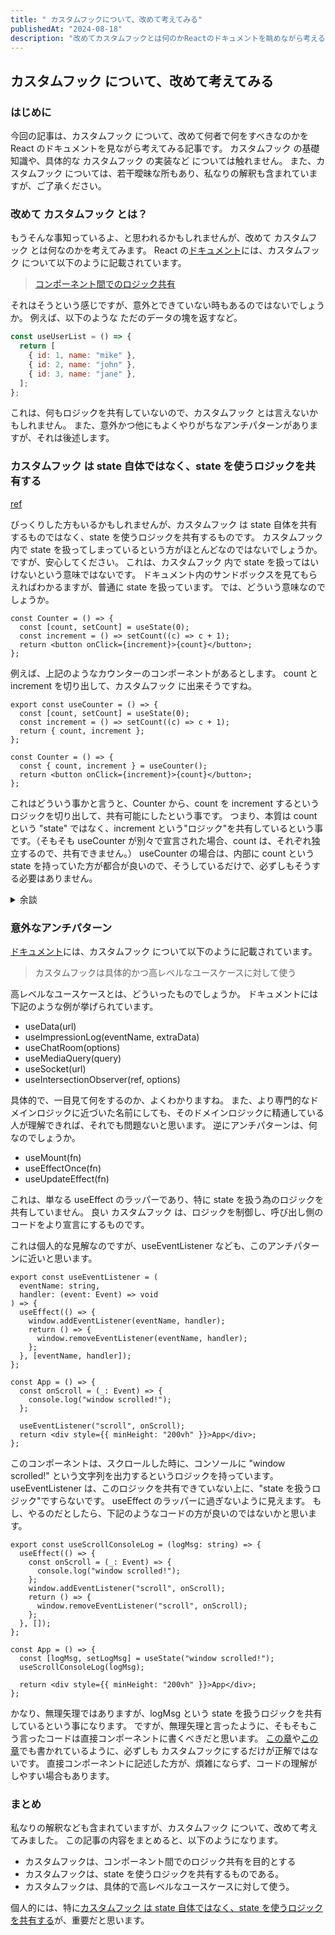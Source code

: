 ```yaml
---
title: " カスタムフックについて、改めて考えてみる"
publishedAt: "2024-08-18"
description: "改めてカスタムフックとは何のかReactのドキュメントを眺めながら考える。"
---
```


## カスタムフック について、改めて考えてみる

### はじめに

今回の記事は、カスタムフック について、改めて何者で何をすべきなのかを React のドキュメントを見ながら考えてみる記事です。
カスタムフック の基礎知識や、具体的な カスタムフック の実装など については触れません。
また、カスタムフック については、若干曖昧な所もあり、私なりの解釈も含まれていますが、ご了承ください。

### 改めて カスタムフック とは？

もうそんな事知っているよ、と思われるかもしれませんが、改めて カスタムフック とは何なのかを考えてみます。
React の[ドキュメント](https://ja.react.dev/learn/reusing-logic-with-custom-hooks)には、カスタムフック について以下のように記載されています。

> [コンポーネント間でのロジック共有](https://ja.react.dev/learn/reusing-logic-with-custom-hooks#custom-hooks-sharing-logic-between-components)

それはそうという感じですが、意外とできていない時もあるのではないでしょうか。
例えば、以下のような ただのデータの塊を返すなど。

```jsx
const useUserList = () => {
  return [
    { id: 1, name: "mike" },
    { id: 2, name: "john" },
    { id: 3, name: "jane" },
  ];
};
```

これは、何もロジックを共有していないので、カスタムフック とは言えないかもしれません。
また、意外かつ他にもよくやりがちなアンチパターンがありますが、それは後述します。

### カスタムフック は state 自体ではなく、state を使うロジックを共有する

[ref](https://ja.react.dev/learn/reusing-logic-with-custom-hooks#custom-hooks-let-you-share-stateful-logic-not-state-itself)

びっくりした方もいるかもしれませんが、カスタムフック は state 自体を共有するものではなく、state を使うロジックを共有するものです。
カスタムフック 内で state を扱ってしまっているという方がほとんどなのではないでしょうか。
ですが、安心してください。
これは、カスタムフック 内で state を扱ってはいけないという意味ではないです。
ドキュメント内のサンドボックスを見てもらえればわかるますが、普通に state を扱っています。
では、どういう意味なのでしょうか。

```tsx
const Counter = () => {
  const [count, setCount] = useState(0);
  const increment = () => setCount((c) => c + 1);
  return <button onClick={increment}>{count}</button>;
};
```

例えば、上記のようなカウンターのコンポーネントがあるとします。
count と increment を切り出して、カスタムフック に出来そうですね。

```tsx
export const useCounter = () => {
  const [count, setCount] = useState(0);
  const increment = () => setCount((c) => c + 1);
  return { count, increment };
};

const Counter = () => {
  const { count, increment } = useCounter();
  return <button onClick={increment}>{count}</button>;
};
```

これはどういう事かと言うと、Counter から、count を increment するというロジックを切り出して、共有可能にしたという事です。
つまり、本質は count という "state" ではなく、increment という"ロジック"を共有しているという事です。（そもそも useCounter が別々で宣言された場合、count は、それぞれ独立するので、共有できません。）
useCounter の場合は、内部に count という state を持っていた方が都合が良いので、そうしているだけで、必ずしもそうする必要はありません。

<details>
  <summary>余談</summary>

これは余談ですが、かつてドキュメントには[この部分](https://ja.react.dev/learn/reusing-logic-with-custom-hooks#custom-hooks-let-you-share-stateful-logic-not-state-itself:~:text=%E8%87%AA%E4%BD%93%E3%81%A7%E3%81%AF%E3%81%AA%E3%81%8F%E3%80%81-,state%20%E3%82%92%E6%89%B1%E3%81%86%E3%83%AD%E3%82%B8%E3%83%83%E3%82%AF,-%E3%82%92%E5%85%B1%E6%9C%89%E3%81%A7%E3%81%8D%E3%82%8B)は、stateful
logic という言葉が使われていました。 ですが、日本語ですと、曖昧なので、state を扱うロジックという言葉に変更されたようですね。（英語だと
stateful logic という単語が使われています。）

</details>

### 意外なアンチパターン

[ドキュメント](https://ja.react.dev/learn/reusing-logic-with-custom-hooks#keep-your-custom-hooks-focused-on-concrete-high-level-use-cases)には、カスタムフック について以下のように記載されています。

> カスタムフックは具体的かつ高レベルなユースケースに対して使う

高レベルなユースケースとは、どういったものでしょうか。
ドキュメントには下記のような例が挙げられています。

- useData(url)
- useImpressionLog(eventName, extraData)
- useChatRoom(options)
- useMediaQuery(query)
- useSocket(url)
- useIntersectionObserver(ref, options)

具体的で、一目見て何をするのか、よくわかりますね。
また、より専門的なドメインロジックに近づいた名前にしても、そのドメインロジックに精通している人が理解できれば、それでも問題ないと思います。
逆にアンチパターンは、何なのでしょうか。

- useMount(fn)
- useEffectOnce(fn)
- useUpdateEffect(fn)

これは、単なる useEffect のラッパーであり、特に state を扱う為のロジックを共有していません。
良い カスタムフック は、ロジックを制御し、呼び出し側のコードをより宣言にするものです。

これは個人的な見解なのですが、useEventListener なども、このアンチパターンに近いと思います。

```tsx
export const useEventListener = (
  eventName: string,
  handler: (event: Event) => void
) => {
  useEffect(() => {
    window.addEventListener(eventName, handler);
    return () => {
      window.removeEventListener(eventName, handler);
    };
  }, [eventName, handler]);
};

const App = () => {
  const onScroll = (_: Event) => {
    console.log("window scrolled!");
  };

  useEventListener("scroll", onScroll);
  return <div style={{ minHeight: "200vh" }}>App</div>;
};
```

このコンポーネントは、スクロールした時に、コンソールに "window scrolled!" という文字列を出力するというロジックを持っています。
useEventListener は、このロジックを共有できていない上に、"state を扱うロジック"ですらないです。
useEffect のラッパーに過ぎないように見えます。
もし、やるのだとしたら、下記のようなコードの方が良いのではないかと思います。

```tsx
export const useScrollConsoleLog = (logMsg: string) => {
  useEffect(() => {
    const onScroll = (_: Event) => {
      console.log("window scrolled!");
    };
    window.addEventListener("scroll", onScroll);
    return () => {
      window.removeEventListener("scroll", onScroll);
    };
  }, []);
};

const App = () => {
  const [logMsg, setLogMsg] = useState("window scrolled!");
  useScrollConsoleLog(logMsg);

  return <div style={{ minHeight: "200vh" }}>App</div>;
};
```

かなり、無理矢理ではありますが、logMsg という state を扱うロジックを共有しているという事になります。
ですが、無理矢理と言ったように、そもそもこう言ったコードは直接コンポーネントに書くべきだと思います。
[この章](https://ja.react.dev/learn/reusing-logic-with-custom-hooks#when-to-use-custom-hooks)や[この章](https://ja.react.dev/learn/reusing-logic-with-custom-hooks#there-is-more-than-one-way-to-do-it)でも書かれているように、必ずしも カスタムフックにするだけが正解ではないです。
直接コンポーネントに記述した方が、煩雑にならず、コードの理解がしやすい場合もあります。

### まとめ

私なりの解釈なども含まれていますが、カスタムフック について、改めて考えてみました。
この記事の内容をまとめると、以下のようになります。

- カスタムフックは、コンポーネント間でのロジック共有を目的とする
- カスタムフックは、state を使うロジックを共有するものである。
- カスタムフックは、具体的で高レベルなユースケースに対して使う。

個人的には、特に[カスタムフック は state 自体ではなく、state を使うロジックを共有する](#カスタムフック%20は%20state%20自体ではなく、state%20を使うロジックを共有する)が、重要だと思います。
